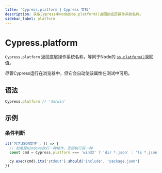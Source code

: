 ```yaml
---
title: 'Cypress.platform | Cypress 文档'
description: 获取Cypress中Node的os.platform()返回的底层操作系统名称。
sidebar_label: platform
---
```


<ProductHeading product="app" />

# Cypress.platform

`Cypress.platform` 返回底层操作系统名称，等同于Node的
[`os.platform()`](https://nodejs.org/api/os.html#os_os_platform)返回值。

尽管Cypress运行在浏览器中，但它会自动使该属性在测试中可用。

## 语法

```javascript
Cypress.platform // 'darwin'
```

## 示例

### 条件判断

```javascript
it('包含JSON文件', () => {
  // 如果是Windows执行一种操作，否则执行另一种
  const cmd = Cypress.platform === 'win32' ? 'dir *.json' : 'ls *.json'

  cy.exec(cmd).its('stdout').should('include', 'package.json')
})
```